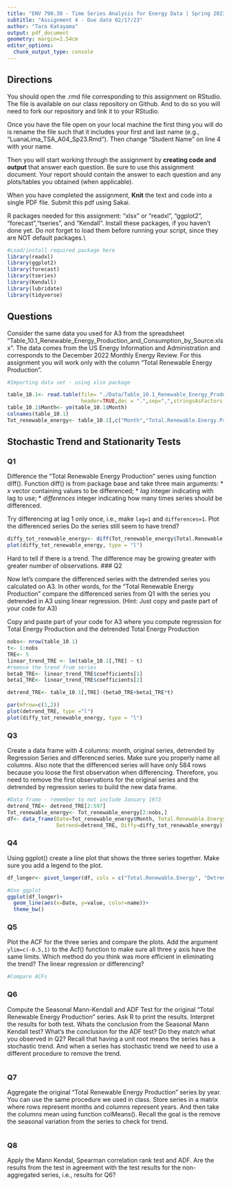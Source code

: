 ```yaml
---
title: "ENV 790.30 - Time Series Analysis for Energy Data | Spring 2023"
subtitle: "Assignment 4 - Due date 02/17/23"
author: "Taro Katayama"
output: pdf_document
geometry: margin=2.54cm
editor_options: 
  chunk_output_type: console
---
```

  
## Directions
  
You should open the .rmd file corresponding to this assignment on RStudio. The file is available on our class repository on Github. And to do so you will need to fork our repository and link it to your RStudio.  

Once you have the file open on your local machine the first thing you will do is rename the file such that it includes your first and last name (e.g., "LuanaLima_TSA_A04_Sp23.Rmd"). Then change "Student Name" on line 4 with your name. 

Then you will start working through the assignment by  **creating code and output** that answer each question. Be sure to use this assignment document. Your report should contain the answer to each question and any plots/tables you obtained (when applicable).

When you have completed the assignment, **Knit** the text and code into a single PDF file. Submit this pdf using Sakai. 

R packages needed for this assignment: "xlsx" or "readxl", "ggplot2", "forecast","tseries", and "Kendall". Install these packages, if you haven't done yet. Do not forget to load them before running your script, since they are NOT default packages.\\

```r
#Load/install required package here
library(readxl)
library(ggplot2)
library(forecast)
library(tseries)
library(Kendall)
library(lubridate)
library(tidyverse)
```

## Questions 

Consider the same data you used for A3 from the spreadsheet "Table_10.1_Renewable_Energy_Production_and_Consumption_by_Source.xlsx". The data comes from the US Energy Information and Administration and corresponds to the December 2022 Monthly Energy Review. For this assignment you will work only with the column "Total Renewable Energy Production". 


```r
#Importing data set - using xlsx package

table_10.1<- read.table(file= "./Data/Table_10.1_Renewable_Energy_Production_and_Consumption_by_Source-Edit.csv",
                        header=TRUE,dec = ".",sep=",",stringsAsFactors = TRUE)
table_10.1$Month<- ym(table_10.1$Month)
colnames(table_10.1)
Tot_renewable_energy<- table_10.1[,c("Month","Total.Renewable.Energy.Production")]
```


## Stochastic Trend and Stationarity Tests

### Q1

Difference the "Total Renewable Energy Production" series using function diff(). Function diff() is from package base and take three main arguments:
* *x* vector containing values to be differenced;
* *lag* integer indicating with lag to use;
* *differences* integer indicating how many times series should be differenced.

Try differencing at lag 1 only once, i.e., make `lag=1` and `differences=1`. Plot the differenced series Do the series still seem to have trend?

```r
diffy_tot_renewable_energy<- diff(Tot_renewable_energy$Total.Renewable.Energy.Production, lag = 1, differences = 1)
plot(diffy_tot_renewable_energy, type = "l")

```
Hard to tell if there is a trend. The difference may be growing greater with greater number of observations. 
### Q2

Now let's compare the differenced series with the detrended series you calculated on A3. In other words, for the "Total Renewable Energy Production" compare the differenced series from Q1 with the series you detrended in A3 using linear regression. (Hint: Just copy and paste part of your code for A3)

Copy and paste part of your code for A3 where you compute regression for Total Energy Production and the detrended Total Energy Production

```r
nobs<- nrow(table_10.1)
t<- 1:nobs
TRE<- 5
linear_trend_TRE <- lm(table_10.1[,TRE] ~ t)
#remove the trend from series
beta0_TRE<- linear_trend_TRE$coefficients[1]
beta1_TRE<- linear_trend_TRE$coefficients[2]

detrend_TRE<- table_10.1[,TRE]-(beta0_TRE+beta1_TRE*t)

par(mfrow=c(1,2))
plot(detrend_TRE, type ="l")
plot(diffy_tot_renewable_energy, type = "l")

```

### Q3
Create a data frame with 4 columns: month, original series, detrended by Regression Series and differenced series. Make sure you properly name all columns. Also note that the differenced series will have only 584 rows because you loose the first observation when differencing. Therefore, you need to remove the first observations for the original series and the detrended by regression series to build the new data frame.

```r
#Data frame - remember to not include January 1973
detrend_TRE<- detrend_TRE[2:597]
Tot_renewable_energy<- Tot_renewable_energy[2:nobs,]
df<- data_frame(Date=Tot_renewable_energy$Month, Total.Renewable.Energy=Tot_renewable_energy$Total.Renewable.Energy.Production,
                Detrend=detrend_TRE, Diffy=diffy_tot_renewable_energy)
```

### Q4
Using ggplot() create a line plot that shows the three series together. Make sure you add a legend to the plot.

```r
df_longer<- pivot_longer(df, cols = c("Total.Renewable.Energy", "Detrend", "Diffy"))

#Use ggplot
ggplot(df_longer)+
  geom_line(aes(x=Date, y=value, color=name))+
  theme_bw()
```


### Q5
Plot the ACF for the three series and compare the plots. Add the argument `ylim=c(-0.5,1)` to the Acf() function to make sure all three y axis have the same limits. Which method do you think was more efficient in eliminating the trend? The linear regression or differencing?

```r
#Compare ACFs

```


### Q6
Compute the Seasonal Mann-Kendall and ADF Test for the original "Total Renewable Energy Production" series. Ask R to print the results. Interpret the results for both test. Whats the conclusion from the Seasonal Mann Kendall test? What's the conclusion for the ADF test? Do they match what you observed in Q2? Recall that having a unit root means the series has a stochastic trend. And when a series has stochastic trend we need to use a different procedure to remove the trend.

```r

```

### Q7

Aggregate the original "Total Renewable Energy Production" series by year. You can use the same procedure we used in class. Store series in a matrix where rows represent months and columns represent years. And then take the columns mean using function colMeans(). Recall the goal is the remove the seasonal variation from the series to check for trend. 

```r

```

### Q8

Apply the Mann Kendal, Spearman correlation rank test and ADF. Are the results from the test in agreement with the test results for the non-aggregated series, i.e., results for Q6?

```r

```

